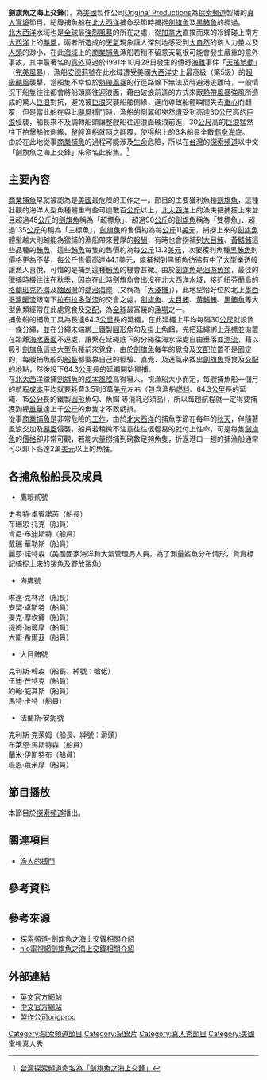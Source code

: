 {{Link style|time=2015-12-13T12:39:35+00:00}}
{{電視節目信息框
| 顏色       = #00FF00
| 名稱       = 劍旗魚之海上交鋒
| 原名       = Swords: Life On the Line
| 圖片       = [[File:Swords_Life_On_the_Line.PNG|250px]]
| 圖說       = 
| 類型       = [[紀錄片|紀錄片]]、[[真人實境秀|真人實境秀]]
| 原創       = 
| 發展       = 
| 導演       = 
| 主持       = 
| 演出       = [[:en:Linda_Greenlaw|Linda Greenlaw]]<br />Scott Drabinowicz<br />Chris "Chomps" Hanson<br />Chris  "Chums" Kleme
| 配音       = 
| 旁白       = [[麥可·羅|Mike Rowe]]
| 主題曲     = 
| 片頭曲     = 
| 片尾曲     = 
| 作曲       = 
| 國家       = 
| 地區       = 
| 語言       = [[英語|英語]]
| 季數       = 3
| 系列數     = 
| 輯數       = 
| 集數       = 21（在2011年6月2日時的統計）
| 每集列表   = 
| 執行製片   = 
| 製片人     = [[:en:Thom_Beers|Thom Beers]]<br />[[:en:Philip_Segal|Philip David Segal]]<ref> [http://www.origprod.com/thom.htm Production staff] {{webarchive|url=https://web.archive.org/web/20090216213349/http://www.origprod.com/thom.htm |date=2009-02-16 }}</ref>
| 監製       = 
| 副製片人   = 
| 共同製片人 = 
| 編審       = Jeff Conroy
| 剪輯       = 
| 外景       = 
| 年份       = 
| 機位       = 
| 每集長     = 40-45分鐘
| 頻道       = [[探索頻道|探索頻道]]
| 視頻制式   = 480i（[[SDTV|SDTV]]）<br>1080i（[[HDTV|HDTV]]）
| 音頻制式   = 
| 首播國家   = {{USA}}
| 首播地區   = 
| 製作公司   = [[:en:Original_Productions|Original Productions]]
| 開始       = 2009年8月11日
| 結束       = 至今
| 晚於       = 
| 早於       = 
| 相關劇集   = [[漁人的搏鬥|漁人的搏鬥]]
| 中國大陸名稱 = 
| 台灣名稱     = 劍旗魚之海上交鋒
| 港澳名稱     = 
| 馬新名稱     = 
| 官方網站   = https://web.archive.org/web/20090810120309/http://dsc.discovery.com/tv/swords/ 劍旗魚之海上交鋒(英文)
| imdb_id    = 
| tv_com_id  = 
}}
'''劍旗魚之海上交鋒'''('''{{lang-en|Swords: Life On the Line}}''')，為[[美國|美國]]製作公司[[:en:Original_Productions|Original Productions]]為[[探索頻道|探索頻道]]製播的[[真人實境秀|真人實境]]節目，紀錄捕魚船在[[北大西洋|北大西洋]]捕魚季節時捕捉[[劍旗魚|劍旗魚]]及[[黑鮪魚|黑鮪魚]]的經過。<br />[[北大西洋|北大西洋]]水域也是[[地球|全球]]最[[颶風|強烈風暴]]的所在之處，從[[加拿大|加拿大]]直撲而來的冷鋒碰上南方[[大西洋|大西洋]]上的[[颶風|颶風]]，兩者所造成的[[天氣|天氣]]現象讓人深刻地感受到[[大自然|大自然]]的駭人力量以及[[人類|人類]]的渺小，在此[[海域|海域]]上的[[捕魚|商業捕魚]]漁船若稍不留意天氣很可能會發生嚴重的意外事故，其中最著名的[[意外|意外]]莫過於1991年10月28日發生的傳奇[[船難|海難]]事件「[[:en:The_Perfect_Storm_(book)|天搖地動]]」（[[:en:1991_Perfect_Storm|完美風暴]]），漁船[[:en:Andrea_Gail|安德莉號]]在此水域遭受美國[[大西洋|大西洋]]史上最高級（第5級）的[[颶風|超級颶風]]襲擊，當船隻不幸位於[[熱帶風暴|熱帶風暴]]的行徑路線下無法及時避港逃離時，一般情況下船隻往往都會將船頭調往迎浪面，藉由破浪前進的方式來跟[[熱帶風暴|熱帶風暴]]強風所造成的驚人[[海浪|巨浪]]對抗，避免被[[海浪|巨浪]]突襲船舷側緣，進而導致船體瞬間失去[[重心|重心]]而翻覆，但是當此船在與此[[颶風|颶風]]搏鬥時，漁船的側翼卻突然遭受到高達30[[公尺|公尺]]高的[[海浪|巨浪]]侵襲，船長來不及調轉船頭讓整艘船往迎浪面破浪前進，30[[公尺|公尺]]高的[[海浪|巨浪]]猛然往下拍擊船舷側緣，整艘漁船就隨之翻覆，使得船上的6名船員全數[[:en:Davy_Jones'_Locker|葬身海底]]。<br />
由於在此地從事[[捕魚|商業捕魚]]的過程可能涉及[[生命|生命]]危險，所以在[[台灣|台灣]]的[[探索頻道|探索頻道]]以中文「劍旗魚之海上交鋒」來命名此影集。<ref> [http://nevermissdiscovery-tw.yourdiscovery.com/focus/Focus_Main.aspx?sid=a1e49ef8-a2f1-4aed-b14c-0d78e579c631&mid=DABCC61A-AFEB-4F9D-A21B-37DB5CA8CB36 台灣探索頻道命名為「劍旗魚之海上交鋒」]{{dead link|date=2017年11月 |bot=InternetArchiveBot |fix-attempted=yes }}</ref>

== 主要內容 ==
[[捕魚|商業捕魚]]早就被認為是[[美國|美國]]最危險的工作之一。節目的主要獲利魚種[[劍旗魚|劍旗魚]]，這種壯觀的海洋大型魚種體重有些可達數百[[公斤|公斤]]以上，[[北大西洋|北大西洋]]上的漁夫把捕獲上來並且超過45[[公斤|公斤]]的[[劍旗魚|劍旗魚]]稱為「超標魚」、超過90[[公斤|公斤]]的[[劍旗魚|劍旗魚]]稱為「雙標魚」、超過135[[公斤|公斤]]的稱為「三標魚」，[[劍旗魚|劍旗魚]]的售價約為每[[公斤|公斤]]11[[美元|美元]]，捕撈上來的[[劍旗魚|劍旗魚]]體型越大則越能為獵捕的漁船帶來豐厚的[[報酬|報酬]]，有時也會撈補到[[大目鮪|大目鮪]]、[[黃鰭鮪|黃鰭鮪]]這些品種的[[鮪魚|鮪魚]]，這些[[鮪魚|鮪魚]]每隻的售價約為每[[公斤|公斤]]13.2[[美元|美元]]，次要獲利魚種[[黑鮪魚|黑鮪魚]]則[[價格|價格]]更為不斐，每[[公斤|公斤]]售價高達44.1[[美元|美元]]，能補撈到[[黑鮪魚|黑鮪魚]]彷彿有中了[[樂透彩|大型樂透]]般讓漁人喜悅，可惜的是捕到這種[[鮪魚|鮪魚]]的機會甚微。由於[[劍旗魚|劍旗魚]]是[[洄遊|洄游魚類]]，最佳的獵捕時機往往在[[秋季|秋季]]，因為在此時[[劍旗魚|劍旗魚]]會出沒在[[北大西洋|北大西洋]]水域，接近[[紐芬蘭島|紐芬蘭島]]的[[:en:Grand_Banks_of_Newfoundland|格蘭班克外海]]及[[緬因灣|緬因灣]]的[[:en:Georges_Bank|喬治海岸]]（又稱為「[[紐芬蘭大淺灘|大淺攤]]」），此地型恰好位於北上[[墨西哥灣暖流|墨西哥灣暖流]]跟南下[[拉布拉多洋流|拉布拉多洋流]]的交會之處，[[劍旗魚|劍旗魚]]、[[大目鮪|大目鮪]]、[[黃鰭鮪|黃鰭鮪]]、[[黑鮪魚|黑鮪魚]]等大型魚類經常在此處覓食及[[交配|交配]]，為[[地球|全球]]最富饒的[[漁場|漁場]]之一。<br />
捕魚船的捕魚工具為長達64.3[[公里|公里]]長的延繩，在此延繩上平均每隔30[[公尺|公尺]]就設置一條分繩，並在分繩末端綁上鐵製[[圓形|圓形]]魚勾及掛上魚餌，先把延繩綁上[[:en:Buoy|浮標]]並拋置在距離[[海平面|海水表面]]不遠處，讓繫在延繩底下的分繩往海水深處自由垂落並[[漂流|漂流]]，藉以吸引[[劍旗魚|劍旗魚]]這些大型魚種前來覓食，由於[[劍旗魚|劍旗魚]]每年的覓食及[[交配|交配]]位置不是固定的，每艘捕魚船的[[船長|船長]]都要靠自己的經驗、直覺、及運氣來找出[[劍旗魚|劍旗魚]]覓食及[[交配|交配]]的地點，然後設下64.3[[公里|公里]]長的延繩開始獵捕。<br />
在[[北大西洋|北大西洋]]獵捕[[劍旗魚|劍旗魚]]的[[成本|成本]][[風險|風險]]高得嚇人，視漁船大小而定，每艘捕魚船一個月的航程[[成本|成本]]平均就要耗費3.5到6萬[[美元|美元]]左右（包含漁船[[燃料|燃料]]、64.3[[公里|公里]]長的延繩、15[[公分|公分]]長的鐵製[[圓形|圓形]]魚勾、魚餌 等消耗必須品），所以每趟航程就一定得要捕獲到總[[重量|重量]]達上千[[公斤|公斤]]的魚隻才不致虧損。<br />
從事[[捕魚|商業捕魚]]是非常危險的[[工作|工作]]，由於[[北大西洋|北大西洋]]的捕魚季節在每年的[[秋天|秋天]]，伴隨著風浪交加及[[颶風|颶風]]侵襲，船員若稍微不注意往往很輕易的就付上性命，可是每隻[[劍旗魚|劍旗魚]]的[[價格|價格]]卻非常可觀，若能大量撈捕到磅數足夠魚隻，折返港口一趟的捕漁船通常可以卸下高達2萬[[美元|美元]]以上的魚獲。

== 各捕魚船船長及成員 ==
*鷹眼貳號
史考特·卓賓諾茵（船長）<br />
布瑞恩·托克（船員）<br />
肯尼·布迪斯特（船員）<br />
戴瑞·華勒斯（船員）<br />
麗莎·諾特森（美國國家海洋和大氣管理局人員，為了測量鯊魚分布情形，負責標記捕捉上來的鯊魚及野放鯊魚）
*海鷹號
琳達·克林洛（船長）<br />
安契·卓斯特（船員）<br />
麥克·摩坎鐸（船員）<br />
提姆·帕爾摩（船員）<br />
大衛·希爾茲（船員）
*大目鮪號
克利斯·韓森（船長、綽號：嗆佬）<br />
伍迪·芒特克（船員）<br />
約翰·威其斯（船員）<br />
馬特·卡特（船員）
*法蘭斯·安妮號
克利斯·克萊姆（船長、綽號：滑頭）<br />
布萊恩·馬斯特森（船員）<br />
蘭米·伊斯特布（船員）<br />
班恩·萊米摩（船員）

== 節目播放 ==
本節目於[[探索頻道|探索頻道]]播出。

== 關連項目 ==
* [[漁人的搏鬥|漁人的搏鬥]]

== 參考資料 ==
{{reflist}}

== 參考來源 ==
{{refbegin|1}}
*[http://nevermissdiscovery-tw.yourdiscovery.com/focus/Focus_Main.aspx?sid=a1e49ef8-a2f1-4aed-b14c-0d78e579c631&mid=DABCC61A-AFEB-4F9D-A21B-37DB5CA8CB36 探索頻道-劍旗魚之海上交鋒相關介紹]{{dead link|date=2017年11月 |bot=InternetArchiveBot |fix-attempted=yes }}{{zh-tw icon}}
*[http://www.niotv.com/epg_content.php?epg_no=6473289&content_id=&ch_id=58&epg_name=%E5%8A%8D%E6%97%97%E9%AD%9A%E4%B9%8B%E6%B5%B7%E4%B8%8A%E4%BA%A4%E9%8B%92_%E7%AC%AC3%E5%AD%A3&stype=name nio電視網劍旗魚之海上交鋒相關介紹]{{Dead link|date=2019年5月 |bot=InternetArchiveBot |fix-attempted=yes }}{{zh-tw icon}}

== 外部連結 ==
{{commonscat|Swords: Life On the Line}}
*[https://web.archive.org/web/20090810120309/http://dsc.discovery.com/tv/swords/ 英文官方網站]{{en icon}}
*[http://www.discoverychannel.com.tw/video?video=1211876323001 中文官方網站]{{Wayback|url=http://www.discoverychannel.com.tw/video?video=1211876323001 |date=20111113030010 }}{{zh-tw icon}}
*[https://web.archive.org/web/20111029011701/http://www.origprod.com/theshows.htm 製作公司origprod]{{en icon}}

{{DEFAULTSORT:Swords: Life On the Line}}
[[Category:探索頻道節目|Category:探索頻道節目]]
[[Category:紀錄片|Category:紀錄片]]
[[Category:真人秀節目|Category:真人秀節目]]
[[Category:美國電視真人秀|Category:美國電視真人秀]]